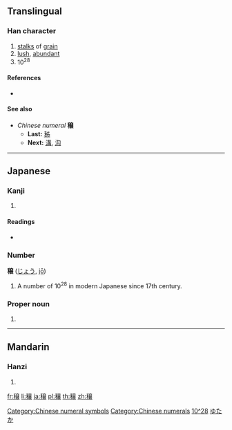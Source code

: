 {{character info/new}}
{{also|穰}}
==Translingual==

===Han character===
{{Han char|rn=115|rad=禾|as=13|sn=18|four=|canj=HDYCV|ids=⿰禾㐮}}

# [[stalk]]s of [[grain]]
# [[lush]], [[abundant]]
# 10<sup>28</sup>

====References====
* {{Han ref|kx=0861.051|dkj=25335|dj=1287.120|hdz=42636.050|uh=7A63|ud=31331}}

====See also====
* ''Chinese numeral'' '''穣'''
** '''Last:''' [[秭]]
** '''Next:''' [[溝]], [[沟]]

[[Category:Chinese numeral symbols]]
[[Category:Chinese numerals]]

----

==Japanese==

===Kanji===
{{ja-kanji|grade=|rs=禾13}}

# {{defn|lang=ja|sort=禾13}}

====Readings====
* {{ja-readings|on=[[じょう]] (''jō'')|kun=[[ゆたか]] (''yutaka''), [[わら]] (''wara'')|nanori=[[しげ]] (''shige''), [[みのり]] (''minori''), [[みのる]] (''minoru''), [[ゆずる]] (''yuzuru'')}}

===Number===
'''穣''' ([[じょう]], [[jō]])

# A number of 10<sup>28</sup> in modern Japanese since 17th century.

[[Category:Japanese numeral symbols|10^28]]

===Proper noun===
{{ja-pos|proper|ゆたか}}

# {{given name|male|lang=ja}}

[[Category:Japanese male given names|ゆたか]]

----

==Mandarin==

===Hanzi===
{{cmn-hanzi|pin=[[ráng]] ([[rang2]])|wg=jang<sup>2</sup>}}

# {{defn|lang=cmn|sort=禾13}}

[[fr:穣]]
[[li:穣]]
[[ja:穣]]
[[pl:穣]]
[[th:穣]]
[[zh:穣]]
